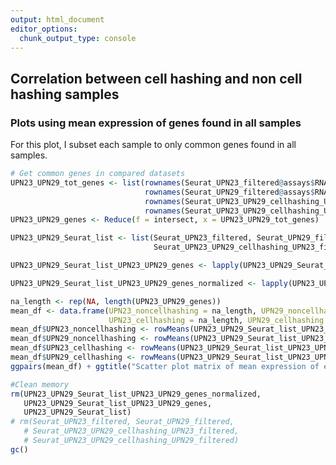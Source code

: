 ```yaml
---
output: html_document
editor_options: 
  chunk_output_type: console
---
```


## Correlation between cell hashing and non cell hashing samples

### Plots using mean expression of genes found in all samples

For this plot, I subset each sample to only common genes found in all samples.

```r
# Get common genes in compared datasets
UPN23_UPN29_tot_genes <- list(rownames(Seurat_UPN23_filtered@assays$RNA@data),
                              rownames(Seurat_UPN29_filtered@assays$RNA@data),
                              rownames(Seurat_UPN23_UPN29_cellhashing_UPN23_filtered@assays$RNA@data),
                              rownames(Seurat_UPN23_UPN29_cellhashing_UPN29_filtered@assays$RNA@data))
UPN23_UPN29_genes <- Reduce(f = intersect, x = UPN23_UPN29_tot_genes)

UPN23_UPN29_Seurat_list <- list(Seurat_UPN23_filtered, Seurat_UPN29_filtered, 
                                Seurat_UPN23_UPN29_cellhashing_UPN23_filtered, Seurat_UPN23_UPN29_cellhashing_UPN29_filtered)

UPN23_UPN29_Seurat_list_UPN23_UPN29_genes <- lapply(UPN23_UPN29_Seurat_list, subset, features = UPN23_UPN29_genes)

UPN23_UPN29_Seurat_list_UPN23_UPN29_genes_normalized <- lapply(UPN23_UPN29_Seurat_list_UPN23_UPN29_genes, normalize_seurat_object)

na_length <- rep(NA, length(UPN23_UPN29_genes))
mean_df <- data.frame(UPN23_noncellhashing = na_length, UPN29_noncellhashing = na_length,
                      UPN23_cellhashing = na_length, UPN29_cellhashing = na_length)
mean_df$UPN23_noncellhashing <- rowMeans(UPN23_UPN29_Seurat_list_UPN23_UPN29_genes_normalized[[1]]@assays$RNA@data)
mean_df$UPN29_noncellhashing <- rowMeans(UPN23_UPN29_Seurat_list_UPN23_UPN29_genes_normalized[[2]]@assays$RNA@data)
mean_df$UPN23_cellhashing <- rowMeans(UPN23_UPN29_Seurat_list_UPN23_UPN29_genes_normalized[[3]]@assays$RNA@data)
mean_df$UPN29_cellhashing <- rowMeans(UPN23_UPN29_Seurat_list_UPN23_UPN29_genes_normalized[[4]]@assays$RNA@data)
ggpairs(mean_df) + ggtitle("Scatter plot matrix of mean expression of each gene in all cells")
```

<!-- ### Plots using random cells -->

<!-- For the following plots, I chose random cells to draw gene expression. -->

<!-- ```{r} -->
<!-- # Generate 10 random number between 1 and the min number of cell in compared datasets -->
<!-- for(random in sample(1:min(sapply(UPN23_UPN29_Seurat_list, ncol)), 10)){ -->
<!--   na_length <- rep(NA, length(UPN23_UPN29_genes)) -->
<!--   loop_df <- data.frame(UPN23_noncellhashing = na_length, UPN29_noncellhashing = na_length, -->
<!--                         UPN23_cellhashing = na_length, UPN29_cellhashing = na_length, row.names = UPN23_UPN29_genes) -->
<!--   loop_df$UPN23_noncellhashing <- UPN23_UPN29_Seurat_list_UPN23_UPN29_genes_normalized[[1]]@assays$RNA@data[, random] -->
<!--   loop_df$UPN29_noncellhashing <- UPN23_UPN29_Seurat_list_UPN23_UPN29_genes_normalized[[2]]@assays$RNA@data[, random] -->
<!--   loop_df$UPN23_cellhashing <- UPN23_UPN29_Seurat_list_UPN23_UPN29_genes_normalized[[3]]@assays$RNA@data[, random] -->
<!--   loop_df$UPN29_cellhashing <- UPN23_UPN29_Seurat_list_UPN23_UPN29_genes_normalized[[4]]@assays$RNA@data[, random] -->
<!--   print(ggpairs(loop_df) + ggtitle("Scatter plot matrix of expression of each gene randomly selected cells")) -->
<!-- } -->
<!-- ``` -->

```r
#Clean memory
rm(UPN23_UPN29_Seurat_list_UPN23_UPN29_genes_normalized,
   UPN23_UPN29_Seurat_list_UPN23_UPN29_genes,
   UPN23_UPN29_Seurat_list)
# rm(Seurat_UPN23_filtered, Seurat_UPN29_filtered, 
   # Seurat_UPN23_UPN29_cellhashing_UPN23_filtered, 
   # Seurat_UPN23_UPN29_cellhashing_UPN29_filtered)
gc()
```